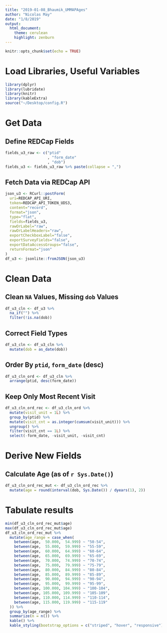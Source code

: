 ```yaml
---
title: "2019-01-08_Bhaumik_UMMAPAges"
author: "Nicolas May"
date: "1/8/2019"
output: 
  html_document:
    theme: cerulean
    highlight: zenburn
---
```


```r
knitr::opts_chunk$set(echo = TRUE)
```

# Load Libraries, Useful Variables

```r
library(dplyr)
library(lubridate)
library(knitr)
library(kableExtra)
source("~/Desktop/config.R")
```


# Get Data

## Define REDCap Fields

```r
fields_u3_raw <- c("ptid"
                   , "form_date"
                   , "dob")
fields_u3 <- fields_u3_raw %>% paste(collapse = ",")
```

## Fetch Data via REDCap API

```r
json_u3 <- RCurl::postForm(
  uri=REDCAP_API_URI,
  token=REDCAP_API_TOKEN_UDS3,
  content="record",
  format="json",
  type="flat",
  fields=fields_u3,
  rawOrLabel="raw",
  rawOrLabelHeaders="raw",
  exportCheckboxLabel="false",
  exportSurveyFields="false",
  exportDataAccessGroups="false",
  returnFormat="json"
)
df_u3 <- jsonlite::fromJSON(json_u3)
```


# Clean Data

## Clean `NA` Values, Missing `dob` Values 

```r
df_u3_cln <- df_u3 %>% 
  na_if("") %>% 
  filter(!is.na(dob))
```

## Correct Field Types

```r
df_u3_cln <- df_u3_cln %>% 
  mutate(dob = as_date(dob))
```


## Order By `ptid`, `form_date` (desc)

```r
df_u3_cln_ord <- df_u3_cln %>% 
  arrange(ptid, desc(form_date))
```

## Keep Only Most Recent Visit

```r
df_u3_cln_ord_rec <- df_u3_cln_ord %>% 
  mutate(visit_unit = 1L) %>% 
  group_by(ptid) %>% 
  mutate(visit_cnt = as.integer(cumsum(visit_unit))) %>% 
  ungroup() %>% 
  filter(visit_cnt == 1L) %>% 
  select(-form_date, -visit_unit, -visit_cnt)
```


# Derive New Fields

## Calculate Age (as of `r Sys.Date()`)

```r
df_u3_cln_ord_rec_mut <- df_u3_cln_ord_rec %>% 
  mutate(age = round(interval(dob, Sys.Date()) / dyears(1), 2))
```


# Tabulate results

```r
min(df_u3_cln_ord_rec_mut$age)
max(df_u3_cln_ord_rec_mut$age)
df_u3_cln_ord_rec_mut %>% 
  mutate(age_range = case_when(
    between(age,  50.000,  54.999) ~ "50-54",
    between(age,  55.000,  59.999) ~ "55-59",
    between(age,  60.000,  64.999) ~ "60-64",
    between(age,  65.000,  69.999) ~ "65-69",
    between(age,  70.000,  74.999) ~ "70-74",
    between(age,  75.000,  79.999) ~ "75-79",
    between(age,  80.000,  84.999) ~ "80-84",
    between(age,  85.000,  89.999) ~ "85-89",
    between(age,  90.000,  94.999) ~ "90-94",
    between(age,  95.000,  99.999) ~ "95-99",
    between(age, 100.000, 104.999) ~ "100-104",
    between(age, 105.000, 109.999) ~ "105-109",
    between(age, 110.000, 114.999) ~ "110-114",
    between(age, 115.000, 119.999) ~ "115-119"
  )) %>% 
  group_by(age_range) %>%
  summarize(n = n()) %>% 
  kable() %>% 
  kable_styling(bootstrap_options = c("striped", "hover", "responsive"))
```

















